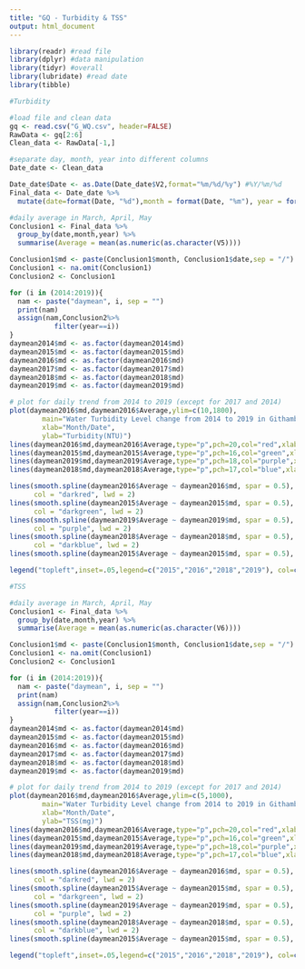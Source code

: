```yaml
---
title: "GQ - Turbidity & TSS"
output: html_document
---
```


```r
library(readr) #read file
library(dplyr) #data manipulation
library(tidyr) #overall
library(lubridate) #read date
library(tibble)
```

```r
#Turbidity
```

```r
#load file and clean data
gq <- read.csv("G_WQ.csv", header=FALSE)
RawData <- gq[2:6]
Clean_data <- RawData[-1,]

#separate day, month, year into different columns 
Date_date <- Clean_data

Date_date$Date <- as.Date(Date_date$V2,format="%m/%d/%y") #%Y/%m/%d
Final_data <- Date_date %>%
  mutate(date=format(Date, "%d"),month = format(Date, "%m"), year = format(Date, "%Y"))

```


```r
#daily average in March, April, May
Conclusion1 <- Final_data %>%
  group_by(date,month,year) %>%
  summarise(Average = mean(as.numeric(as.character(V5)))) 

Conclusion1$md <- paste(Conclusion1$month, Conclusion1$date,sep = "/")
Conclusion1 <- na.omit(Conclusion1)
Conclusion2 <- Conclusion1
```

```r
for (i in (2014:2019)){
  nam <- paste("daymean", i, sep = "")
  print(nam)
  assign(nam,Conclusion2%>%
           filter(year==i))
}
daymean2014$md <- as.factor(daymean2014$md)
daymean2015$md <- as.factor(daymean2015$md)
daymean2016$md <- as.factor(daymean2016$md)
daymean2017$md <- as.factor(daymean2017$md)
daymean2018$md <- as.factor(daymean2018$md)
daymean2019$md <- as.factor(daymean2019$md)
```

```r
# plot for daily trend from 2014 to 2019 (except for 2017 and 2014)
plot(daymean2016$md,daymean2016$Average,ylim=c(10,1800),
        main="Water Turbidity Level change from 2014 to 2019 in Githambara",
        xlab="Month/Date",
        ylab="Turbidity(NTU)")
lines(daymean2016$md,daymean2016$Average,type="p",pch=20,col="red",xlab="Month/Date",ylab="Turbidity(NTU)", main="data",ylim=c(10,1800))
lines(daymean2015$md,daymean2015$Average,type="p",pch=16,col="green",xlab="Month/Date",ylab="Turbidity(NTU)", main="data",ylim=c(10,1800))
lines(daymean2019$md,daymean2019$Average,type="p",pch=18,col="purple",xlab="Month/Date",ylab="Turbidity(NTU)", main="data")
lines(daymean2018$md,daymean2018$Average,type="p",pch=17,col="blue",xlab="Month/Date",ylab="Turbidity(NTU)", main="data")

lines(smooth.spline(daymean2016$Average ~ daymean2016$md, spar = 0.5), 
      col = "darkred", lwd = 2)
lines(smooth.spline(daymean2015$Average ~ daymean2015$md, spar = 0.5), 
      col = "darkgreen", lwd = 2)
lines(smooth.spline(daymean2019$Average ~ daymean2019$md, spar = 0.5), 
      col = "purple", lwd = 2)
lines(smooth.spline(daymean2018$Average ~ daymean2018$md, spar = 0.5), 
      col = "darkblue", lwd = 2)
lines(smooth.spline(daymean2015$Average ~ daymean2015$md, spar = 0.5), col = "darkred", lwd = 2,)

legend("topleft",inset=.05,legend=c("2015","2016","2018","2019"), col=c("green","red",'blue','purple'),lty=1, ncol=1,cex=0.75)
```

```r
#TSS
```

```r
#daily average in March, April, May
Conclusion1 <- Final_data %>%
  group_by(date,month,year) %>%
  summarise(Average = mean(as.numeric(as.character(V6)))) 

Conclusion1$md <- paste(Conclusion1$month, Conclusion1$date,sep = "/")
Conclusion1 <- na.omit(Conclusion1)
Conclusion2 <- Conclusion1
```

```r
for (i in (2014:2019)){
  nam <- paste("daymean", i, sep = "")
  print(nam)
  assign(nam,Conclusion2%>%
           filter(year==i))
}
daymean2014$md <- as.factor(daymean2014$md)
daymean2015$md <- as.factor(daymean2015$md)
daymean2016$md <- as.factor(daymean2016$md)
daymean2017$md <- as.factor(daymean2017$md)
daymean2018$md <- as.factor(daymean2018$md)
daymean2019$md <- as.factor(daymean2019$md)
```

```r
# plot for daily trend from 2014 to 2019 (except for 2017 and 2014)
plot(daymean2016$md,daymean2016$Average,ylim=c(5,1000),
        main="Water Turbidity Level change from 2014 to 2019 in Githambara",
        xlab="Month/Date",
        ylab="TSS(mg)")
lines(daymean2016$md,daymean2016$Average,type="p",pch=20,col="red",xlab="Month/Date",ylab="TSS(mg)", main="data",ylim=c(5,1000))
lines(daymean2015$md,daymean2015$Average,type="p",pch=16,col="green",xlab="Month/Date",ylab="TSS(mg)", main="data",ylim=c(5,1000))
lines(daymean2019$md,daymean2019$Average,type="p",pch=18,col="purple",xlab="Month/Date",ylab="TSS(mg)", main="data")
lines(daymean2018$md,daymean2018$Average,type="p",pch=17,col="blue",xlab="Month/Date",ylab="TSS(mg)", main="data")

lines(smooth.spline(daymean2016$Average ~ daymean2016$md, spar = 0.5), 
      col = "darkred", lwd = 2)
lines(smooth.spline(daymean2015$Average ~ daymean2015$md, spar = 0.5), 
      col = "darkgreen", lwd = 2)
lines(smooth.spline(daymean2019$Average ~ daymean2019$md, spar = 0.5), 
      col = "purple", lwd = 2)
lines(smooth.spline(daymean2018$Average ~ daymean2018$md, spar = 0.5), 
      col = "darkblue", lwd = 2)
lines(smooth.spline(daymean2015$Average ~ daymean2015$md, spar = 0.5), col = "darkred", lwd = 2,)

legend("topleft",inset=.05,legend=c("2015","2016","2018","2019"), col=c("green","red",'blue','purple'),lty=1, ncol=1,cex=0.75)
```
